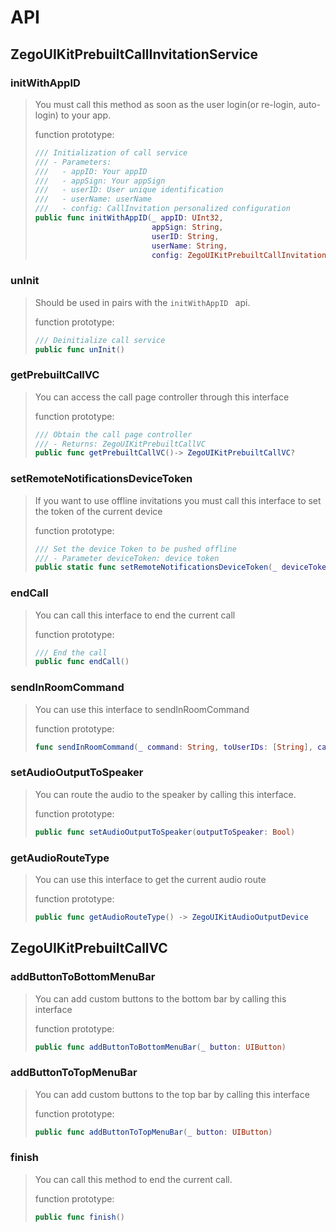 # API

## ZegoUIKitPrebuiltCallInvitationService

### initWithAppID

> You must call this method as soon as the user login(or re-login, auto-login) to your app.
>
> function prototype:
>
> ```swift
> /// Initialization of call service
> /// - Parameters:
> ///   - appID: Your appID
> ///   - appSign: Your appSign
> ///   - userID: User unique identification
> ///   - userName: userName
> ///   - config: CallInvitation personalized configuration
> public func initWithAppID(_ appID: UInt32, 
>                           appSign: String,
>                           userID: String, 
>                           userName: String, 
>                           config: ZegoUIKitPrebuiltCallInvitationConfig)
> ```


### unInit

> Should be used in pairs with the `initWithAppID `  api.
>
> function prototype:
>
> ```swift
> /// Deinitialize call service
> public func unInit()
> ```

### getPrebuiltCallVC

> You can access the call page controller through this interface
>
> function prototype:
>
> ```swift
> /// Obtain the call page controller
> /// - Returns: ZegoUIKitPrebuiltCallVC
> public func getPrebuiltCallVC()-> ZegoUIKitPrebuiltCallVC?
> ```

### setRemoteNotificationsDeviceToken

> If you want to use offline invitations you must call this interface to set the token of the current device
>
> function prototype:
>
> ```swift
> /// Set the device Token to be pushed offline
> /// - Parameter deviceToken: device token
> public static func setRemoteNotificationsDeviceToken(_ deviceToken: Data)
> ```


### endCall

> You can call this interface to end the current call
>
> function prototype:
>
> ```swift
> /// End the call
> public func endCall()
> ```

### sendInRoomCommand

> You can use this interface to sendInRoomCommand
>
> function prototype:
>
> ```swift
> func sendInRoomCommand(_ command: String, toUserIDs: [String], callback: ZegoSendInRoomCommandCallback?)
> ```

### setAudioOutputToSpeaker

> You can route the audio to the speaker by calling this interface.
>
> function prototype:
>
> ```swift
>public func setAudioOutputToSpeaker(outputToSpeaker: Bool)
> ```


### getAudioRouteType

> You can use this interface to get the current audio route
>
> function prototype:
>
> ```swift
> public func getAudioRouteType() -> ZegoUIKitAudioOutputDevice
> ```



## ZegoUIKitPrebuiltCallVC


### addButtonToBottomMenuBar

> You can add custom buttons to the bottom bar by calling this interface
>
> function prototype:
>
> ```swift
> public func addButtonToBottomMenuBar(_ button: UIButton)
> ```


### addButtonToTopMenuBar

> You can add custom buttons to the top bar by calling this interface
>
> function prototype:
>
> ```swift
> public func addButtonToTopMenuBar(_ button: UIButton)
> ```


### finish

> You can call this method to end the current call.
>
> function prototype:
>
> ```swift
> public func finish()
> ```
